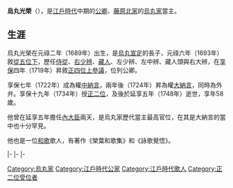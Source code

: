 {{東亞男性歷史人物
|名稱 = 烏丸光榮
|出生日期 = [[元祿|元祿]]二年八月初三（1689年9月16日）
|逝世日期 = [[延享|延享]]五年三月十四（{{death date and age|1748|4|11|1689|9|16}}）
|法號 = 不昧真院海院淨春
|身份 = [[正二位|正二位]][[內大臣|內大臣]]
|主君 = [[東山天皇|東山天皇]]→[[中御門天皇|中御門天皇]]→[[櫻町天皇|櫻町天皇]]→[[桃園天皇|桃園天皇]]
|父親 = [[烏丸宣定|烏丸宣定]]
|妻 = 松平氏
|妻之父 = {{link-ja|松平綱昌|松平綱昌}}
|子 = [[烏丸尹光|烏丸尹光]]、[[烏丸智丸|烏丸智丸]]、{{link-ja|日野資枝|日野資枝}}、日野資總、勘解由小路資望、{{link-ja|裏松光世|裏松光世}}
|女 = 烏丸光胤妻、廣橋勝胤妻、{{link-ja|松平定賢|松平定賢}}妻
|養子 = [[烏丸光胤|烏丸光胤]]
}}

{{japanese|japanese=烏丸 光栄|kana=からすまる みつひで|romaji=Karasumaru Mitsuhide|kyujitai=烏丸 光榮}}
'''烏丸光榮'''（{{bd|1689年|9月16日|1748年|4月11日}}），是[[江戶時代|江戶時代]]中期的[[公卿|公卿]]、[[藤原北家|藤原北家]]{{link-ja|日野家|日野家|日野流}}的[[烏丸家|烏丸家]]當主。

==生涯==
烏丸光榮在元祿二年（1689年）出生，是[[烏丸宣定|烏丸宣定]]的長子，元祿六年（1693年）敘[[從五位|從五位下]]，歷任[[侍從|侍從]]、[[辨官|右少辨]]、[[藏人_(官職)|藏人]]、左少辨、左中辨、藏人頭與右大辨，在[[享保|享保]]四年（1719年）昇敘[[正四位|正四位上]][[參議|參議]]，位列公卿。

享保七年（1722年）成為權[[中納言|中納言]]，兩年後（1724年）昇為權[[大納言|大納言]]，同時為{{link-ja|踏歌節會|踏歌節会}}外弁。享保十九年（1734年）授[[正二位|正二位]]，及後於延享五年（1748年）逝世，享年58歲。

他曾在延享五年擔任[[內大臣|內大臣]]兩天，是烏丸家歷代當主最高官位，在其{{link-ja|極位極官|極位極官|極官}}是大納言的{{link-ja|名家 (公家)|名家 (公家)|名家}}當中也十分罕見。

他也是一位[[和歌|和歌]]歌人，有著作《榮葉和歌集》和《詠歌覺悟》。

{{start box|width=auto}}
{{s-pre}}
|-
{{s-before|[[烏丸宣定|烏丸宣定]]}}
{{s-title|[[烏丸家|烏丸家]]當主|1692年4月7日－1748年4月11日}}
{{s-after|[[烏丸光胤|烏丸光胤]]}}
|-
{{s-off}}
|-
{{s-before|{{link-ja|二條宗基|二条宗基}}}}
{{s-title|[[內大臣|內大臣]]|1748年4月4日－1748年4月6日}}
{{s-after|二條宗基}}
{{end box}}

[[Category:烏丸家|Category:烏丸家]]
[[Category:江戶時代公家|Category:江戶時代公家]]
[[Category:江戶時代歌人|Category:江戶時代歌人]]
[[Category:正二位受位者|Category:正二位受位者]]